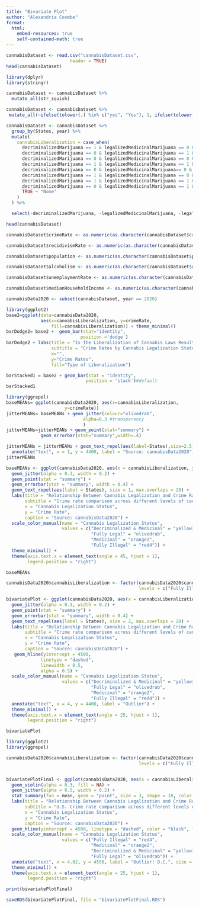 ```yaml
---
title: "Bivariate Plot"
author: "Alexandria Coombe"
format: 
  html: 
    embed-resources: true
    self-contained-math: true
---
```


```r
cannabisDataset <- read.csv("cannabisDataset.csv",
                        header = TRUE)
head(cannabisDataset)
```



```r
library(dplyr)
library(stringr)

cannabisDataset <- cannabisDataset %>%
  mutate_all(str_squish)

cannabisDataset <- cannabisDataset %>%
 mutate_all(~ifelse(tolower(.) %in% c("yes", "Yes"), 1, ifelse(tolower(.) %in% c("no", "No"), 0, .)))
```


```r
cannabisDataset <- cannabisDataset %>%
  group_by(States, year) %>%
  mutate(
    cannabisLiberalization = case_when( 
      decriminalizedMarijuana == 1 & legalizedMedicinalMarijuana == 0 & legalizedRecreationalMarijuana == 0 ~ "Decriminalized",
      decriminalizedMarijuana == 0 & legalizedMedicinalMarijuana == 1 & legalizedRecreationalMarijuana == 0 ~ "Medicinal",
      decriminalizedMarijuana == 0 & legalizedMedicinalMarijuana == 0 & legalizedRecreationalMarijuana == 1 ~ "Recreational",
      decriminalizedMarijuana == 1 & legalizedMedicinalMarijuana == 1 & legalizedRecreationalMarijuana == 1 ~ "Fully Legal",
      decriminalizedMarijuana == 0 & legalizedMedicinalMarijuana== 0 & legalizedRecreationalMarijuana == 0 ~ "Fully Illegal",
      decriminalizedMarijuana == 1 & legalizedMedicinalMarijuana == 0 & legalizedRecreationalMarijuana == 1 ~ "Recreational & Decriminalized",
      decriminalizedMarijuana == 1 & legalizedMedicinalMarijuana == 1 & legalizedRecreationalMarijuana == 0 ~ "Decriminalized & Medicinal",
      decriminalizedMarijuana == 0 & legalizedMedicinalMarijuana == 1 & legalizedRecreationalMarijuana == 1 ~ "Medicinal & Recreational",
      TRUE ~ "None"
    )
  ) %>%

  select(-decriminalizedMarijuana, -legalizedMedicinalMarijuana, -legalizedRecreationalMarijuana)

head(cannabisDataset)
```

```r
cannabisDataset$crimeRate <- as.numeric(as.character(cannabisDataset$crimeRate))

cannabisDataset$recidivismRate <- as.numeric(as.character(cannabisDataset$recidivismRate))

cannabisDataset$population <- as.numeric(as.character(cannabisDataset$population))

cannabisDataset$alcoholism <- as.numeric(as.character(cannabisDataset$alcoholism))

cannabisDataset$unemploymentRate <- as.numeric(as.character(cannabisDataset$unemploymentRate))

cannabisDataset$medianHouseholdIncome <- as.numeric(as.character(cannabisDataset$medianHouseholdIncome))
```


```r
cannabisData2020 <- subset(cannabisDataset, year == 2020)
```

```r
library(ggplot2)
base2=ggplot(data=cannabisData2020,
             aes(x=cannabisLiberalization, y=crimeRate, 
                 fill=cannabisLiberalization)) + theme_minimal()
barDodge2= base2 +  geom_bar(stat="identity",
                            position ='dodge') 
barDodge2 + labs(title = "Is The Liberalization of Cannabis Laws Resulting in Decreased Crime Rates?",
                 subtitle = "Crime Rates by Cannabis Legalization Status 2020",
                 x="",
                 y="Crime Rates",
                 fill="Type of Liberalization")
```

```r
barStacked1 = base2 + geom_bar(stat = "identity",
                              position = 'stack')#default
barStacked1
```

```r
library(ggrepel)
baseMEANs= ggplot(cannabisData2020, aes(x=cannabisLiberalization,
                      y=crimeRate)) 
jitterMEANs= baseMEANs + geom_jitter(colour="olivedrab",
                             alpha=0.3 #transparency
                             )
jitterMEANs=jitterMEANs + geom_point(stat="summary") +
             geom_errorbar(stat="summary",width=.4)

jitterMEANs = jitterMEANs + geom_text_repel(aes(label=States),size=2.5) + 
  annotate("text", x = 1, y = 4400, label = "Source: cannabisData2020")
jitterMEANs 
```


```r
baseMEANs <- ggplot(cannabisData2020, aes(x = cannabisLiberalization, y = crimeRate, color = cannabisLiberalization)) +
  geom_jitter(alpha = 0.3, width = 0.2) +
  geom_point(stat = "summary") +
  geom_errorbar(stat = "summary", width = 0.4) +
  geom_text_repel(aes(label = States), size = 1, max.overlaps = 20) + 
  labs(title = "Relationship Between Cannabis Legalization and Crime Rate",
       subtitle = "Crime rate comparison across different levels of cannabis legalization",
       x = "Cannabis Legalization Status",
       y = "Crime Rate",
       caption = "Source: cannabisData2020") +
  scale_color_manual(name = "Cannabis Legalization Status",
                     values = c("Decriminalized & Medicinal" = "yellow3", 
                                "Fully Legal" = "olivedrab", 
                                "Medicinal" = "orange2", 
                                "Fully Illegal" = "red4")) +
  theme_minimal() +
  theme(axis.text.x = element_text(angle = 45, hjust = 1),
        legend.position = "right")

baseMEANs
```




```r
cannabisData2020$cannabisLiberalization <- factor(cannabisData2020$cannabisLiberalization, 
                                                  levels = c("Fully Illegal", "Medicinal", "Decriminalized & Medicinal", "Fully Legal"))

bivariatePlot <- ggplot(cannabisData2020, aes(x = cannabisLiberalization, y = crimeRate, color = cannabisLiberalization)) +
  geom_jitter(alpha = 0.3, width = 0.2) +
  geom_point(stat = "summary") +
  geom_errorbar(stat = "summary", width = 0.4) +
  geom_text_repel(aes(label = States), size = 2, max.overlaps = 20) +
  labs(title = "Relationship Between Cannabis Legalization and Crime Rate",
       subtitle = "Crime rate comparison across different levels of cannabis legalization",
       x = "Cannabis Legalization Status",
       y = "Crime Rate",
       caption = "Source: cannabisData2020") +
   geom_hline(yintercept = 4500,
             linetype = "dashed",
             linewidth = 0.5,
             alpha = 0.5) +
  scale_color_manual(name = "Cannabis Legalization Status",
                     values = c("Decriminalized & Medicinal" = "yellow3", 
                                "Fully Legal" = "olivedrab", 
                                "Medicinal" = "orange2", 
                                "Fully Illegal" = "red4")) +
  annotate("text", x = 4, y = 4400, label = "Outlier") +
  theme_minimal() +
  theme(axis.text.x = element_text(angle = 25, hjust = 1),
        legend.position = "right")

bivariatePlot


```

```r
library(ggplot2)
library(ggrepel)

cannabisData2020$cannabisLiberalization <- factor(cannabisData2020$cannabisLiberalization, 
                                                  levels = c("Fully Illegal", "Medicinal", "Decriminalized & Medicinal", "Fully Legal"))


bivariatePlotFinal <- ggplot(cannabisData2020, aes(x = cannabisLiberalization, y = crimeRate, color = cannabisLiberalization)) +
  geom_violin(alpha = 0.3, fill = NA) +
  geom_jitter(alpha = 0.5, width = 0.2) +
  stat_summary(fun = mean, geom = "point", size = 3, shape = 18, color = "black") +
  labs(title = "Relationship Between Cannabis Legalization and Crime Rate",
       subtitle = "U.S. Crime rate comparison across different levels of cannabis legalization",
       x = "Cannabis Legalization Status",
       y = "Crime Rate",
       caption = "Source: cannabisData2020") +
  geom_hline(yintercept = 4500, linetype = "dashed", color = "black", linewidth = 0.5, alpha = 0.5) +
  scale_color_manual(name = "Cannabis Legalization Status",
                     values = c("Fully Illegal" = "red4", 
                                "Medicinal" = "orange2", 
                                "Decriminalized & Medicinal" = "yellow3", 
                                "Fully Legal" = "olivedrab")) +
  annotate("text", x = 4.02, y = 4550, label = "Outlier: D.C.", size = 2, color = "black", hjust = 0) +
  theme_minimal() +
  theme(axis.text.x = element_text(angle = 25, hjust = 1),
        legend.position = "right")

print(bivariatePlotFinal)
```

```r
saveRDS(bivariatePlotFinal, file = "bivariatePlotFinal.RDS")
```









